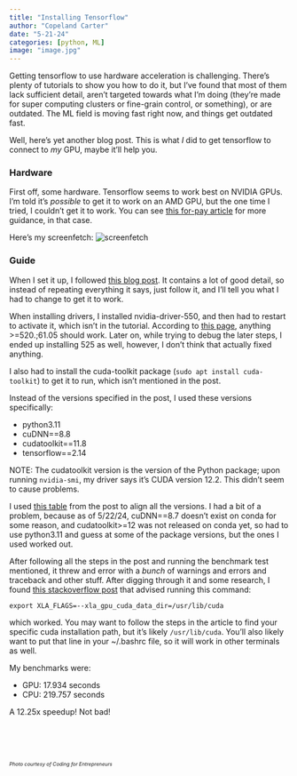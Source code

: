 ```yaml
---
title: "Installing Tensorflow"
author: "Copeland Carter"
date: "5-21-24"
categories: [python, ML]
image: "image.jpg"
---
```


Getting tensorflow to use hardware acceleration is challenging. There's plenty of tutorials to show you how to do it, but I've found that most of them lack sufficient detail, aren't targeted towards what I'm doing (they're made for super computing clusters or fine-grain control, or something), or are outdated. The ML field is moving fast right now, and things get outdated fast.

Well, here's yet another blog post. This is what *I* did to get tensorflow to connect to *my* GPU, maybe it'll help you.

### Hardware
First off, some hardware. Tensorflow seems to work best on NVIDIA GPUs. I'm told it's *possible* to get it to work on an AMD GPU, but the one time I tried, I couldn't get it to work. You can see [this for-pay article](https://medium.com/analytics-vidhya/install-tensorflow-2-for-amd-gpus-87e8d7aeb812) for more guidance, in that case.

Here's my screenfetch:
![screenfetch](screenfetch.png)

### Guide
When I set it up, I followed [this blog post](https://medium.com/nerd-for-tech/installing-tensorflow-with-gpu-acceleration-on-linux-f3f55dd15a9). It contains a lot of good detail, so instead of repeating everything it says, just follow it, and I'll tell you what I had to change to get it to work.

When installing drivers, I installed nvidia-driver-550, and then had to restart to activate it, which isn't in the tutorial. According to [this page](https://docs.nvidia.com/cuda/cuda-toolkit-release-notes/index.html), anything >=520.;61.05 should work. Later on, while trying to debug the later steps, I ended up installing 525 as well, however, I don't think that actually fixed anything.

I also had to install the cuda-toolkit package (`sudo apt install cuda-toolkit`) to get it to run, which isn't mentioned in the post.

Instead of the versions specified in the post, I used these versions specifically:

* python3.11
* cuDNN==8.8
* cudatoolkit==11.8
* tensorflow==2.14

NOTE: The cudatoolkit version is the version of the Python package; upon running `nvidia-smi`, my driver says it's CUDA version 12.2. This didn't seem to cause problems.

I used [this table](https://www.tensorflow.org/install/source#gpu) from the post to align all the versions. I had a bit of a problem, because as of 5/22/24, cuDNN==8.7 doesn't exist on conda for some reason, and cudatoolkit>=12 was not released on conda yet, so had to use python3.11 and guess at some of the package versions, but the ones I used worked out.

After following all the steps in the post and running the benchmark test mentioned, it threw and error with a *bunch* of warnings and errors and traceback and other stuff. After digging through it and some research, I found [this stackoverflow post](https://stackoverflow.com/questions/68614547/tensorflow-libdevice-not-found-why-is-it-not-found-in-the-searched-path) that advised running this command:

`export XLA_FLAGS=--xla_gpu_cuda_data_dir=/usr/lib/cuda`

which worked. You may want to follow the steps in the article to find your specific cuda installation path, but it's likely `/usr/lib/cuda`. You'll also likely want to put that line in your ~/.bashrc file, so it will work in other terminals as well.

My benchmarks were:

* GPU: 17.934 seconds
* CPU: 219.757 seconds

A 12.25x speedup! Not bad!










<footer style="bottom: 0px; margin-top: 80px;"><h6 style="font-size: xx-small;">Photo courtesy of Coding for Entrepreneurs</h6></footer>
